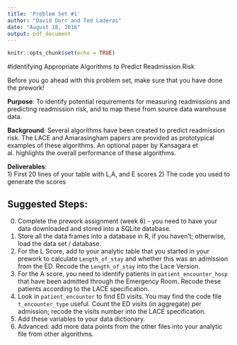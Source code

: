 ```yaml
---
title: 'Problem Set #1'
author: "David Dorr and Ted Laderas"
date: "August 18, 2016"
output: pdf_document
---
```


```r
knitr::opts_chunk$set(echo = TRUE)
```

#Identifying Appropriate Algorithms to Predict Readmission Risk

Before you go ahead with this problem set, make sure that you have done the prework!

**Purpose**:  To identify potential requirements for measuring readmissions and predicting readmission risk, and to map these from source data warehouse data.

**Background**:  Several algorithms have been created to predict readmission risk. The LACE and Amarasingham papers are provided as prototypical examples of these algorithms.  An optional paper by Kansagara et al. highlights the overall performance of these algorithms.

**Deliverables**:  
1) First 20 lines of your table with L,A, and E scores
2) The code you used to generate the scores

## Suggested Steps:     

0) Complete the prework assignment (week 6) - you need to have your data downloaded and stored into a SQLite database.
1) Store all the data frames into a database in R, if you haven't; otherwise, load the data set / database.
2) For the L Score, add to your analytic table that you started in your prework to calculate `Length_of_stay` and whether this was an admission from the ED.  Recode the `Length_of_stay` into the Lace Version.
3) For the A score, you need to identify patients in `patient_encounter_hosp` that have been admitted through the Emergency Room. Recode these patients according to the LACE specification.
4) Look in `patient_encounter` to find ED visits.  You may find the code file `t_encounter_type` useful.  Count the ED visits (in aggregate) per admission; recode the visits number into the LACE specification.
5) Add these variables to your data dictionary.
6) Advanced:  add more data points from the other files into your analytic file from other algorithms.